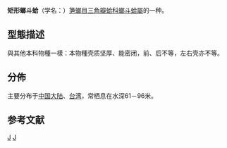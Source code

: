 {{Speciesbox
 | taxon = Myadora compressa
 | authority = E. A. Smith, 1881
 | synonyms_ref = {{r|WoRMS_506795}}
 | synonyms =
* ''Myadora quadrata'' {{small|Smith, 1899}}
* ''Myadora (Myadora) quadrata'' {{small|E. A. Smith, 1910}}
* ''Myadora teramachii'' {{small|Habe, 1950}}
* ''Myadora valdiviae'' {{small|Jaeckel & Thiele, 1931}}
* ''Myadora weberi'' {{small|Prashad, 1932}}
* ''Myodora quadrata'' {{small|Smith, 1899}}{{r|shell_2825}}
}}

'''矩形螂斗蛤'''（学名：''{{lang|la|Myadora compressa}}''）[[笋螂目|笋螂目]][[三角瓣蛤科|三角瓣蛤科]][[螂斗蛤屬|螂斗蛤屬]]的一种{{r|shell_2825}}。

==型態描述==
與其他本科物種一樣：本物種壳质坚厚、能密闭，前、后不等，左右壳亦不等。

==分佈==
主要分布于[[中国大陆|中国大陆]]、[[台湾|台湾]]，常栖息在水深61－96米{{r|shell_2825}}。

==参考文献==
{{reflist|refs=
<ref name="shell_2825">{{cite web
 |url=http://shell.sinica.edu.tw/chinese/shellbase_detail.php?science_no=2825
 |title=国际贝库：矩形螂斗蛤
 |publisher=台湾贝类资料库
 |access-date=2018-06-14
 |language=zh-hant
 |archive-date=2016-03-04
 |archive-url=https://web.archive.org/web/20160304102700/http://shell.sinica.edu.tw/chinese/shellbase_detail.php?science_no=2825
 |dead-url=no
 }}</ref>
<ref name="WoRMS_506795">{{WoRMS |id=506795 |title=''Myadora compressa'' E. A. Smith, 1881 |db=MolluscaBase
 |date=2010-09-15 |access-date=2018-06-14 }}</ref>
}}

{{commonscat|Myodora quadrata}}
{{Taxonbar}}
[[Category:螂斗蛤屬|J]]
[[Category:_1881年描述的动物|J]]